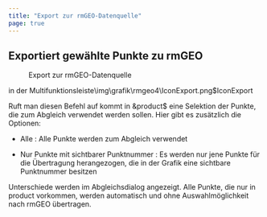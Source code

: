 ```yaml
---
title: "Export zur rmGEO-Datenquelle"
page: true
---
```

## Exportiert gew&#228;hlte Punkte zu rmGEO
 <Menu>Export zur rmGEO-Datenquelle</Menu>  in der Multifunktionsleiste<Image>\img\grafik\rmgeo4\IconExport.png$IconExport</Image>

Ruft man diesen Befehl auf kommt in &amp;product$ eine Selektion der Punkte, die zum Abgleich verwendet werden sollen.
Hier gibt es zus&#228;tzlich die Optionen:

- <Bold> Alle </Bold> : Alle Punkte werden zum Abgleich verwendet

- <Bold> Nur Punkte mit sichtbarer Punktnummer </Bold> : Es werden nur jene Punkte f&#252;r die &#220;bertragung herangezogen, die in der Grafik eine sichtbare Punktnummer besitzen




Unterschiede werden im Abgleichsdialog angezeigt.
Alle Punkte, die nur in  <Placeholder>product</Placeholder> vorkommen, werden automatisch und ohne Auswahlm&#246;glichkeit nach rmGEO &#252;bertragen.